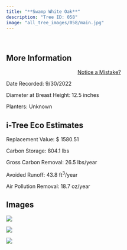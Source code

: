 ```yaml
---
title: "**Swamp White Oak**"
description: "Tree ID: 058"
image: "all_tree_images/058/main.jpg"
---
```


<br>

## **More Information**
::: column-margin
<center><a class="button" href="https://forms.gle/W6f5nwYxrM33hF4f7">Notice a Mistake?</a></center>
:::


Date Recorded:  9/30/2022

Diameter at Breast Height:  12.5  inches

Planters:  Unknown

## **i-Tree Eco Estimates**


 Replacement Value: $ 1580.51

 Carbon Storage:  804.1  lbs

 Gross Carbon Removal:  26.5  lbs/year

 Avoided Runoff:  43.8  ft<sup>3</sup>/year

 Air Pollution Removal:  18.7  oz/year

## **Images**


 ![](all_tree_images/058/IMG_6527.jpg)

 ![](all_tree_images/058/IMG_6528.jpg)

 ![](all_tree_images/058/main.jpg)
